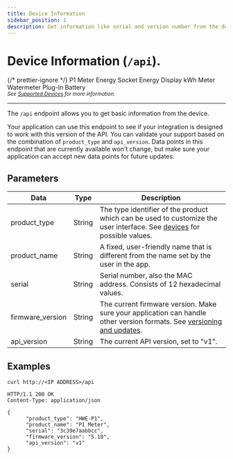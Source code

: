 ```yaml
---
title: Device Information
sidebar_position: 1
description: Get information like serial and version number from the device.
---
```



# Device Information (`/api`).

{/* prettier-ignore */}
<Badge colorName='hw-green' icon='mdi:check' subtext='Supported'>P1 Meter</Badge>
<Badge colorName='hw-green' icon='mdi:check' subtext='Supported'>Energy Socket</Badge>
<Badge colorName='hw-grey' icon='mdi:close' subtext='Not supported'>Energy Display</Badge>
<Badge colorName='hw-green' icon='mdi:check' subtext='Supported'>kWh Meter</Badge>
<Badge colorName='hw-green' icon='mdi:check' subtext='Supported'>Watermeter</Badge>
<Badge colorName='hw-purple' icon='mdi:check' subtext='Supported in v2'>Plug-In Battery</Badge>
<br />
<sub>_See [Supported Devices](/docs/introduction#devices) for more information._</sub>

---

The `/api` endpoint allows you to get basic information from the device.

Your application can use this endpoint to see if your integration is designed to work with this version of the API. You can validate your support based on the combination of `product_type` and `api_version`. Data points in this endpoint that are currently available won't change, but make sure your application can accept new data points for future updates.

## Parameters

| Data             | Type   | Description                                                                                                                                          |
| ---------------- | ------ | ---------------------------------------------------------------------------------------------------------------------------------------------------- |
| product_type     | String | The type identifier of the product which can be used to customize the user interface. See [devices](/docs/introduction#devices) for possible values. |
| product_name     | String | A fixed, user-friendly name that is different from the name set by the user in the app.                                                              |
| serial           | String | Serial number, also the MAC address. Consists of 12 hexadecimal values.                                                                              |
| firmware_version | String | The current firmware version. Make sure your application can handle other version formats. See [versioning and updates](/docs/versioning).           |
| api_version      | String | The current API version, set to "v1".                                                                                                                |

## Examples

```shell title="Request"
curl http://<IP ADDRESS>/api
```

```http title="Response"
HTTP/1.1 200 OK
Content-Type: application/json

{
      "product_type": "HWE-P1",
      "product_name": "P1 Meter",
      "serial": "3c39e7aabbcc",
      "firmware_version": "5.18",
      "api_version": "v1"
}
```
